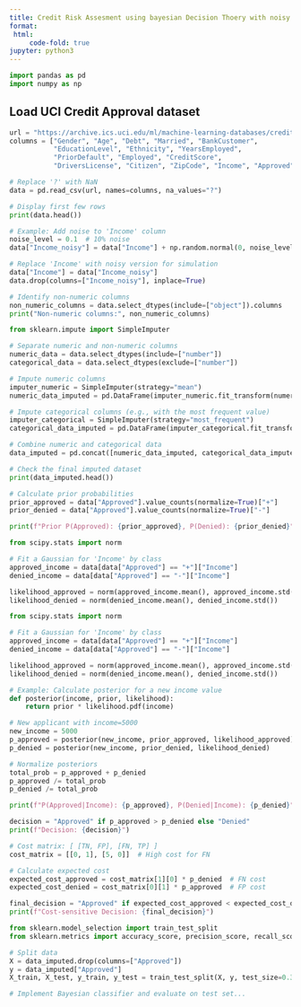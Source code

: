 ```yaml
---
title: Credit Risk Assesment using bayesian Decision Thoery with noisy Financial Data 
format:
 html:
     code-fold: true
jupyter: python3
---
```


```python
import pandas as pd
import numpy as np
```

## Load UCI Credit Approval dataset

```python
url = "https://archive.ics.uci.edu/ml/machine-learning-databases/credit-screening/crx.data"
columns = ["Gender", "Age", "Debt", "Married", "BankCustomer", 
           "EducationLevel", "Ethnicity", "YearsEmployed", 
           "PriorDefault", "Employed", "CreditScore", 
           "DriversLicense", "Citizen", "ZipCode", "Income", "Approved"]

# Replace '?' with NaN
data = pd.read_csv(url, names=columns, na_values="?")

# Display first few rows
print(data.head())

```


```python
# Example: Add noise to 'Income' column
noise_level = 0.1  # 10% noise
data["Income_noisy"] = data["Income"] + np.random.normal(0, noise_level * data["Income"].std(), len(data))

# Replace 'Income' with noisy version for simulation
data["Income"] = data["Income_noisy"]
data.drop(columns=["Income_noisy"], inplace=True)
```

```python
# Identify non-numeric columns
non_numeric_columns = data.select_dtypes(include=["object"]).columns
print("Non-numeric columns:", non_numeric_columns)
```

```python
from sklearn.impute import SimpleImputer

# Separate numeric and non-numeric columns
numeric_data = data.select_dtypes(include=["number"])
categorical_data = data.select_dtypes(exclude=["number"])

# Impute numeric columns
imputer_numeric = SimpleImputer(strategy="mean")
numeric_data_imputed = pd.DataFrame(imputer_numeric.fit_transform(numeric_data), columns=numeric_data.columns)

# Impute categorical columns (e.g., with the most frequent value)
imputer_categorical = SimpleImputer(strategy="most_frequent")
categorical_data_imputed = pd.DataFrame(imputer_categorical.fit_transform(categorical_data), columns=categorical_data.columns)

# Combine numeric and categorical data
data_imputed = pd.concat([numeric_data_imputed, categorical_data_imputed], axis=1)

# Check the final imputed dataset
print(data_imputed.head())
```


```python
# Calculate prior probabilities
prior_approved = data["Approved"].value_counts(normalize=True)["+"]
prior_denied = data["Approved"].value_counts(normalize=True)["-"]

print(f"Prior P(Approved): {prior_approved}, P(Denied): {prior_denied}")
```

```python
from scipy.stats import norm

# Fit a Gaussian for 'Income' by class
approved_income = data[data["Approved"] == "+"]["Income"]
denied_income = data[data["Approved"] == "-"]["Income"]

likelihood_approved = norm(approved_income.mean(), approved_income.std())
likelihood_denied = norm(denied_income.mean(), denied_income.std())
```

```python
from scipy.stats import norm

# Fit a Gaussian for 'Income' by class
approved_income = data[data["Approved"] == "+"]["Income"]
denied_income = data[data["Approved"] == "-"]["Income"]

likelihood_approved = norm(approved_income.mean(), approved_income.std())
likelihood_denied = norm(denied_income.mean(), denied_income.std())
```

```python
# Example: Calculate posterior for a new income value
def posterior(income, prior, likelihood):
    return prior * likelihood.pdf(income)

# New applicant with income=5000
new_income = 5000
p_approved = posterior(new_income, prior_approved, likelihood_approved)
p_denied = posterior(new_income, prior_denied, likelihood_denied)

# Normalize posteriors
total_prob = p_approved + p_denied
p_approved /= total_prob
p_denied /= total_prob

print(f"P(Approved|Income): {p_approved}, P(Denied|Income): {p_denied}")
```

```python
decision = "Approved" if p_approved > p_denied else "Denied"
print(f"Decision: {decision}")
```

```python
# Cost matrix: [ [TN, FP], [FN, TP] ]
cost_matrix = [[0, 1], [5, 0]]  # High cost for FN

# Calculate expected cost
expected_cost_approved = cost_matrix[1][0] * p_denied  # FN cost
expected_cost_denied = cost_matrix[0][1] * p_approved  # FP cost

final_decision = "Approved" if expected_cost_approved < expected_cost_denied else "Denied"
print(f"Cost-sensitive Decision: {final_decision}")
```

```python
from sklearn.model_selection import train_test_split
from sklearn.metrics import accuracy_score, precision_score, recall_score

# Split data
X = data_imputed.drop(columns=["Approved"])
y = data_imputed["Approved"]
X_train, X_test, y_train, y_test = train_test_split(X, y, test_size=0.3, random_state=42)

# Implement Bayesian classifier and evaluate on test set...
```

